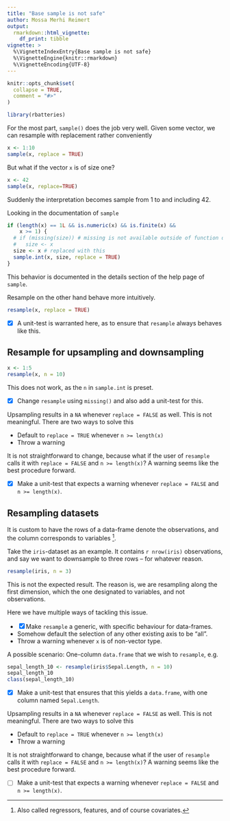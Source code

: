 ```yaml
---
title: "Base sample is not safe"
author: Mossa Merhi Reimert
output: 
  rmarkdown::html_vignette:
    df_print: tibble
vignette: >
  %\VignetteIndexEntry{Base sample is not safe}
  %\VignetteEngine{knitr::rmarkdown}
  %\VignetteEncoding{UTF-8}
---
```


```r
knitr::opts_chunk$set(
  collapse = TRUE,
  comment = "#>"
)
```

```r
library(rbatteries)
```

For the most part, `sample()` does the job very well. Given some vector, we can
resample with replacement rather conveniently

```r
x <- 1:10
sample(x, replace = TRUE)
```

But what if the vector `x` is of size one?

```r
x <- 42
sample(x, replace=TRUE)
```

Suddenly the interpretation becomes sample from 1 to and including 42.

Looking in the documentation of `sample`

```r
if (length(x) == 1L && is.numeric(x) && is.finite(x) && 
    x >= 1) {
  # if (missing(size)) # missing is not available outside of function decl.
  #   size <- x
  size <- x # replaced with this 
  sample.int(x, size, replace = TRUE) 
}
```

This behavior is documented in the details section of the help page of `sample`.

Resample on the other hand behave more intuitively.

```r
resample(x, replace = TRUE)
```

- [x] A unit-test is warranted here, as to ensure that `resample` always
      behaves like this.

## Resample for upsampling and downsampling

```r
x <- 1:5
resample(x, n = 10)
```

This does not work, as the `n` in `sample.int` is preset.

- [x] Change `resample` using `missing()` and also add a unit-test for this.

Upsampling results in a `NA` whenever `replace = FALSE` as well. This is not
meaningful. There are two ways to solve this 

- Default to `replace = TRUE` whenever `n >= length(x)`
- Throw a warning

It is not straightforward to change, because what if the user of `resample` calls
it with `replace = FALSE` and `n >= length(x)`? A warning seems like the best
procedure forward. 

- [x] Make a unit-test that expects a warning whenever `replace = FALSE` and 
`n >= length(x)`. 


## Resampling datasets

It is custom to have the rows of a data-frame denote the observations, and the
column corresponds to variables [^regressors].

[^regressors]: Also called regressors, features, and of course covariates. 

Take the `iris`-dataset as an example. It contains `r nrow(iris)` observations,
and say we want to downsample to three rows -- for whatever reason.

```r
resample(iris, n = 3)
```

This is not the expected result. The reason is, we are resampling along the first
dimension, which the one designated to variables, and not observations.

Here we have multiple ways of tackling this issue.

- [x] Make `resample` a generic, with specific behaviour for data-frames.
- Somehow default the selection of any other existing axis to be "all".
- Throw a warning whenever `x` is of non-vector type.


A possible scenario: One-column `data.frame` that we wish to `resample`, e.g.

```r
sepal_length_10 <- resample(iris$Sepal.Length, n = 10)
sepal_length_10
class(sepal_length_10)
```

- [x] Make a unit-test that ensures that this yields a `data.frame`, with one column named `Sepal.Length`.



Upsampling results in a `NA` whenever `replace = FALSE` as well. This is not
meaningful. There are two ways to solve this 

- Default to `replace = TRUE` whenever `n >= length(x)`
- Throw a warning

It is not straightforward to change, because what if the user of `resample` calls
it with `replace = FALSE` and `n >= length(x)`? A warning seems like the best
procedure forward. 

- [ ] Make a unit-test that expects a warning whenever `replace = FALSE` and 
`n >= length(x)`. 
